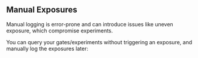 ## Manual Exposures

<Warning>Manual logging is error-prone and can introduce issues like uneven exposure, which compromise experiments.</Warning>

You can query your gates/experiments without triggering an exposure, and manually log the exposures later:
